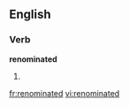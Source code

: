 ==English==

===Verb===
'''renominated'''

# {{en-past of|renominate}}

[[fr:renominated]]
[[vi:renominated]]